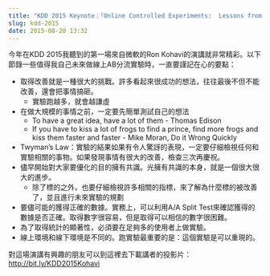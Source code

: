 ```yaml
---
title: "KDD 2015 Keynote：「Online Controlled Experiments:  Lessons from Running A/B/n Tests for 12 years」聽後感"
slug: kdd-2015
date: 2015-08-28 13:32
---
```


今年在KDD 2015我聽到的第一場來自微軟的Ron Kohavi的演講就非常精彩。以下節錄一些值得我自己未來做線上AB分流實驗時，一直要謹記在心的要點：

- 取得改善就是一種很大的挑戰。許多看起來很成功的想法，往往最後不但不能改善，還會把事情搞砸。
    - 實驗跑越多，就會越謙虛
- 在做大規模的事情之前，一定要先簡單測試自己的想法
    - To have a great idea, have a lot of them - Thomas Edison
    - If you have to kiss a lot of frogs to find a prince, find more frogs and kiss them faster and faster - Mike Moran, Do it Wrong Quickly
- Twyman's Law：實驗的結果如果有令人驚訝的表現，一定要仔細檢視任何和實驗相關的事物。如果發現事情有很大的改善，檢查三次再慶祝。
- 儘早開始對大家要優化的目的擁有共識。光擁有共識的本身，就是一個很大很大的進步。
    - 除了標的之外，也要仔細檢視許多相關的指標，來了解為什麼標的被改善了，並且進行未來實驗的規劃
- 要儘可能的獲得正確的數據。實務上，可以利用A/A Split Test來確認獲得的數據是否正確。取得數字很容易，但是取得可以相信的數字很困難。
- 為了取得統計的顯著性，必須要在足夠多的使用者上做實驗。
- 線上環境和線下環境是不同的。跑實驗最重要的是：這個實驗是可以重現的。

對這場演講有興趣的朋友可以到這裡去下載講者的投影片： <http://bit.ly/KDD2015Kohavi>
